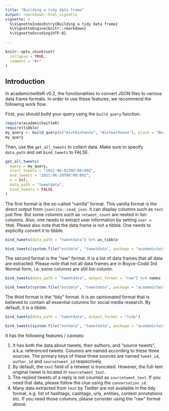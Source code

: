 ```yaml
---
title: "Building a tidy data frame"
output: rmarkdown::html_vignette
vignette: >
  %\VignetteIndexEntry{Building a tidy data frame}
  %\VignetteEngine{knitr::rmarkdown}
  %\VignetteEncoding{UTF-8}
  
---
```


```r
knitr::opts_chunk$set(
  collapse = TRUE,
  comment = "#>"
)
```

## Introduction

In academictwitteR v0.2, the functionalities to convert JSON files to various data frame formats. In order to use these features, we recommend the following work flow.

First, you should build your query using the `build_query` function.

```r
require(academictwitteR)
require(tibble)
my_query <- build_query(c("#ichbinhanna", "#ichwarhanna"), place = "Berlin")
my_query
```

Then, use the `get_all_tweets` to collect data. Make sure to specify `data_path` and set `bind_tweets` to FALSE.

```r
get_all_tweets(
  query = my_query,
  start_tweets = "2021-06-01T00:00:00Z",
  end_tweets = "2021-06-20T00:00:00Z",
  n = Inf,
  data_path = "tweetdata",
  bind_tweets = FALSE
)
```

The first format is the so-called "vanilla" format. This vanilla format is the direct output from `jsonlite::read_json`. It can display columns such as `text` just fine. But some columns such as `retweet_count` are nested in list-columns. Also, one needs to extract user information by setting `user = TRUE`. Please also note that the data frame is not a tibble. One needs to explicitly convert it to tibble.

```r
bind_tweets(data_path = "tweetdata") %>% as_tibble
```

```r
bind_tweets(system.file("extdata", "tweetdata", package = "academictwitteR")) %>% as_tibble
```

The second format is the "raw" format. It is a list of data frames that all data are extracted. Please note that not all data frames are in Boyce-Codd 3rd Normal form, i.e. some columns are still list-column.

```r
bind_tweets(data_path = "tweetdata", output_format = "raw") %>% names
```

```r
bind_tweets(system.file("extdata", "tweetdata", package = "academictwitteR"), output_format = "raw") %>% names
```

The third format is the "tidy" format. It is an opinionated format that is believed to contain all essential columns for social media research. By default, it is a tibble.

```r
bind_tweets(data_path = "tweetdata", output_format = "tidy")
```

```r
bind_tweets(system.file("extdata", "tweetdata", package = "academictwitteR"), output_format = "tidy")
```

It has the following features / caveats:

1. It has both the data about tweets, their authors, and "source tweets", a.k.a. referenced tweets. Columns are named according to these three sources. The primary keys of these three sources are named `tweet_id`, `author_id` and `sourcetweet_id` respectively.
2. By default, the `text` field of a retweet is truncated. However, the full-text original tweet is located in `sourcetweet_text`.
3. The replied tweets of a reply is not counted as `sourcetweet_text`. If you need that data, please follow the clue using the `conversation_id`.
4. Many data extracted from `text` by Twitter are not available in the tidy format, e.g. list of hashtags, cashtags, urls, entities, context annotations etc. If you need those columns, please consider using the "raw" format above.
